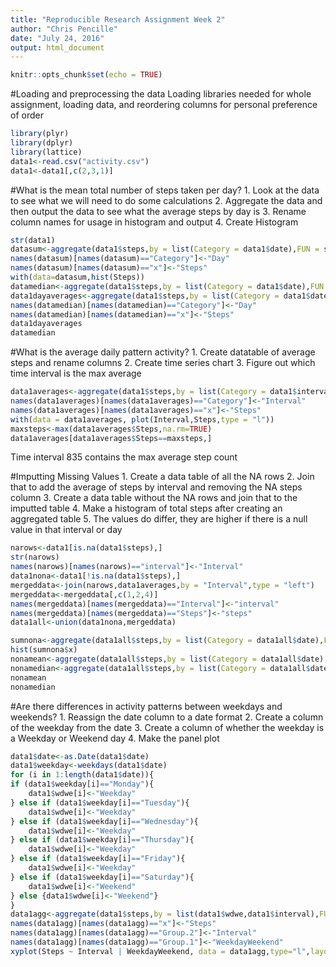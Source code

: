 ---
title: "Reproducible Research Assignment Week 2"
author: "Chris Pencille"
date: "July 24, 2016"
output: html_document
---

```{r setup, include=FALSE}
knitr::opts_chunk$set(echo = TRUE)
```

#Loading and preprocessing the data
Loading libraries needed for whole assignment, loading data, and reordering columns for personal preference of order

```{r echo=TRUE}
library(plyr)
library(dplyr)
library(lattice)
data1<-read.csv("activity.csv")
data1<-data1[,c(2,3,1)]
```

#What is the mean total number of steps taken per day?
1. Look at the data to see what we will need to do some calculations
2. Aggregate the data and then output the data to see what the average steps by day is
3. Rename column names for usage in histogram and output
4. Create Histogram

```{r echo=TRUE}
str(data1)
datasum<-aggregate(data1$steps,by = list(Category = data1$date),FUN = sum, na.rm = TRUE)
names(datasum)[names(datasum)=="Category"]<-"Day"
names(datasum)[names(datasum)=="x"]<-"Steps"
with(data=datasum,hist(Steps))
datamedian<-aggregate(data1$steps,by = list(Category = data1$date),FUN = median, na.rm = TRUE)
data1dayaverages<-aggregate(data1$steps,by = list(Category = data1$date),FUN = mean, na.rm = TRUE)
names(datamedian)[names(datamedian)=="Category"]<-"Day"
names(datamedian)[names(datamedian)=="x"]<-"Steps"
data1dayaverages
datamedian
```

#What is the average daily pattern activity?
1. Create datatable of average steps and rename columns
2. Create time series chart
3. Figure out which time interval is the max average
```{r echo=TRUE}
data1averages<-aggregate(data1$steps,by = list(Category = data1$interval),FUN = mean, na.rm = TRUE)
names(data1averages)[names(data1averages)=="Category"]<-"Interval"
names(data1averages)[names(data1averages)=="x"]<-"Steps"
with(data = data1averages, plot(Interval,Steps,type = "l"))
maxsteps<-max(data1averages$Steps,na.rm=TRUE)
data1averages[data1averages$Steps==maxsteps,]
```
Time interval 835 contains the max average step count


#Imputting Missing Values
1. Create a data table of all the NA rows
2. Join that to add the average of steps by interval and removing the NA steps column
3. Create a data table without the NA rows and join that to the imputted table
4. Make a histogram of total steps after creating an aggregated table
5. The values do differ, they are higher if there is a null value in that interval or day
```{r echo=TRUE}
narows<-data1[is.na(data1$steps),]
str(narows)
names(narows)[names(narows)=="interval"]<-"Interval"
data1nona<-data1[!is.na(data1$steps),]
mergeddata<-join(narows,data1averages,by = "Interval",type = "left")
mergeddata<-mergeddata[,c(1,2,4)]
names(mergeddata)[names(mergeddata)=="Interval"]<-"interval"
names(mergeddata)[names(mergeddata)=="Steps"]<-"steps"
data1all<-union(data1nona,mergeddata)

sumnona<-aggregate(data1all$steps,by = list(Category = data1all$date),FUN = sum)
hist(sumnona$x)
nonamean<-aggregate(data1all$steps,by = list(Category = data1all$date),FUN = mean)
nonamedian<-aggregate(data1all$steps,by = list(Category = data1all$date),FUN = median)
nonamean
nonamedian
```
#Are there differences in activity patterns between weekdays and weekends?
1. Reassign the date column to a date format
2. Create a column of the weekday from the date
3. Create a column of whether the weekday is a Weekday or Weekend day
4. Make the panel plot

```{r echo=TRUE}
data1$date<-as.Date(data1$date)
data1$weekday<-weekdays(data1$date)
for (i in 1:length(data1$date)){
if (data1$weekday[i]=="Monday"){
    data1$wdwe[i]<-"Weekday"
} else if (data1$weekday[i]=="Tuesday"){
    data1$wdwe[i]<-"Weekday"
} else if (data1$weekday[i]=="Wednesday"){
    data1$wdwe[i]<-"Weekday"
} else if (data1$weekday[i]=="Thursday"){
    data1$wdwe[i]<-"Weekday"
} else if (data1$weekday[i]=="Friday"){
    data1$wdwe[i]<-"Weekday"
} else if (data1$weekday[i]=="Saturday"){
    data1$wdwe[i]<-"Weekend"
} else {data1$wdwe[i]<-"Weekend"}
}
data1agg<-aggregate(data1$steps,by = list(data1$wdwe,data1$interval),FUN = mean,na.rm=TRUE)
names(data1agg)[names(data1agg)=="x"]<-"Steps"
names(data1agg)[names(data1agg)=="Group.2"]<-"Interval"
names(data1agg)[names(data1agg)=="Group.1"]<-"WeekdayWeekend"
xyplot(Steps ~ Interval | WeekdayWeekend, data = data1agg,type="l",layout = c(2,1))
```